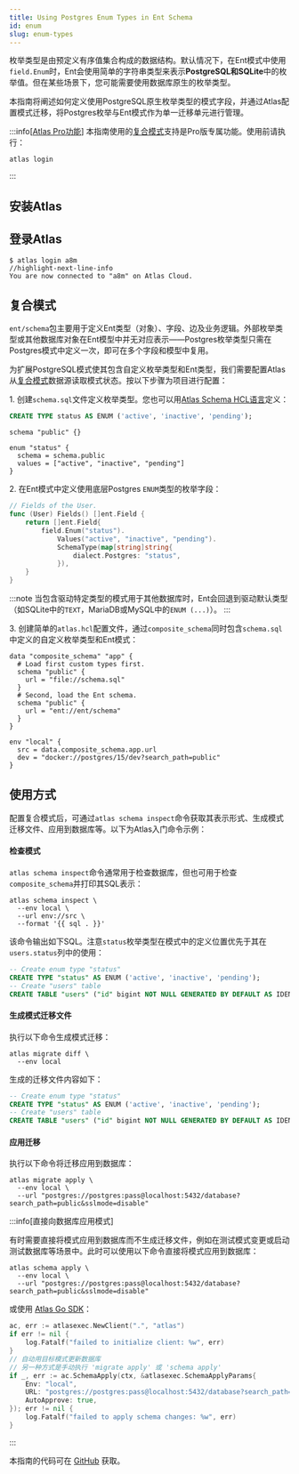 ```yaml
---
title: Using Postgres Enum Types in Ent Schema
id: enum
slug: enum-types
---
```



枚举类型是由预定义有序值集合构成的数据结构。默认情况下，在Ent模式中使用`field.Enum`时，Ent会使用简单的字符串类型来表示**PostgreSQL和SQLite**中的枚举值。但在某些场景下，您可能需要使用数据库原生的枚举类型。

本指南将阐述如何定义使用PostgreSQL原生枚举类型的模式字段，并通过Atlas配置模式迁移，将Postgres枚举与Ent模式作为单一迁移单元进行管理。

:::info[[Atlas Pro功能](https://atlasgo.io/features#pro-plan)]
本指南使用的[复合模式](https://atlasgo.io/atlas-schema/projects#data-source-composite_schema)支持是Pro版专属功能。使用前请执行：
```
atlas login
```
:::

## 安装Atlas

<InstallationInstructions />

## 登录Atlas

```shell
$ atlas login a8m
//highlight-next-line-info
You are now connected to "a8m" on Atlas Cloud.
```

## 复合模式

`ent/schema`包主要用于定义Ent类型（对象）、字段、边及业务逻辑。外部枚举类型或其他数据库对象在Ent模型中并无对应表示——Postgres枚举类型只需在Postgres模式中定义一次，即可在多个字段和模型中复用。

为扩展PostgreSQL模式使其包含自定义枚举类型和Ent类型，我们需要配置Atlas从[复合模式](https://atlasgo.io/atlas-schema/projects#data-source-composite_schema)数据源读取模式状态。按以下步骤为项目进行配置：

1\. 创建`schema.sql`文件定义枚举类型。您也可以用[Atlas Schema HCL语言](https://atlasgo.io/atlas-schema/hcl-types#enum)定义：

<Tabs>
<TabItem value={"sql"} label={"Using SQL"}>

```sql title="schema.sql"
CREATE TYPE status AS ENUM ('active', 'inactive', 'pending');
```

</TabItem>
<TabItem value={"hcl"} label={"Using HCL"}>

```hcl title="schema.hcl"
schema "public" {}

enum "status" {
  schema = schema.public
  values = ["active", "inactive", "pending"]
}
```

</TabItem>
</Tabs>

2\. 在Ent模式中定义使用底层Postgres `ENUM`类型的枚举字段：

```go title="ent/schema/user.go" {6-8}
// Fields of the User.
func (User) Fields() []ent.Field {
	return []ent.Field{
		field.Enum("status").
			Values("active", "inactive", "pending").
			SchemaType(map[string]string{
				dialect.Postgres: "status",
			}),
	}
}
```

:::note
当包含驱动特定类型的模式用于其他数据库时，Ent会回退到驱动默认类型（如SQLite中的`TEXT`，MariaDB或MySQL中的`ENUM (...)`）。
:::

3\. 创建简单的`atlas.hcl`配置文件，通过`composite_schema`同时包含`schema.sql`中定义的自定义枚举类型和Ent模式：

```hcl title="atlas.hcl"
data "composite_schema" "app" {
  # Load first custom types first.
  schema "public" {
    url = "file://schema.sql"
  }
  # Second, load the Ent schema.
  schema "public" {
    url = "ent://ent/schema"
  }
}

env "local" {
  src = data.composite_schema.app.url
  dev = "docker://postgres/15/dev?search_path=public"
}
```

## 使用方式

配置复合模式后，可通过`atlas schema inspect`命令获取其表示形式、生成模式迁移文件、应用到数据库等。以下为Atlas入门命令示例：

#### 检查模式

`atlas schema inspect`命令通常用于检查数据库，但也可用于检查`composite_schema`并打印其SQL表示：

```shell
atlas schema inspect \
  --env local \
  --url env://src \
  --format '{{ sql . }}'
```

该命令输出如下SQL。注意`status`枚举类型在模式中的定义位置优先于其在`users.status`列中的使用：

```sql
-- Create enum type "status"
CREATE TYPE "status" AS ENUM ('active', 'inactive', 'pending');
-- Create "users" table
CREATE TABLE "users" ("id" bigint NOT NULL GENERATED BY DEFAULT AS IDENTITY, "status" "status" NOT NULL, PRIMARY KEY ("id"));
```

#### 生成模式迁移文件

执行以下命令生成模式迁移：

```shell
atlas migrate diff \
  --env local
```

生成的迁移文件内容如下：

```sql title="migrations/20240712090543.sql"
-- Create enum type "status"
CREATE TYPE "status" AS ENUM ('active', 'inactive', 'pending');
-- Create "users" table
CREATE TABLE "users" ("id" bigint NOT NULL GENERATED BY DEFAULT AS IDENTITY, "status" "status" NOT NULL, PRIMARY KEY ("id"));
```

#### 应用迁移

执行以下命令将迁移应用到数据库：

```
atlas migrate apply \
  --env local \
  --url "postgres://postgres:pass@localhost:5432/database?search_path=public&sslmode=disable"
```

:::info[直接向数据库应用模式]

有时需要直接将模式应用到数据库而不生成迁移文件，例如在测试模式变更或启动测试数据库等场景中。此时可以使用以下命令直接将模式应用到数据库：

```shell
atlas schema apply \
  --env local \
  --url "postgres://postgres:pass@localhost:5432/database?search_path=public&sslmode=disable"
```

或使用 [Atlas Go SDK](https://github.com/ariga/atlas-go-sdk)：

```go
ac, err := atlasexec.NewClient(".", "atlas")
if err != nil {
	log.Fatalf("failed to initialize client: %w", err)
}
// 自动用目标模式更新数据库
// 另一种方式是手动执行 'migrate apply' 或 'schema apply'
if _, err := ac.SchemaApply(ctx, &atlasexec.SchemaApplyParams{
	Env: "local",
	URL: "postgres://postgres:pass@localhost:5432/database?search_path=public&sslmode=disable",
	AutoApprove: true,
}); err != nil {
    log.Fatalf("failed to apply schema changes: %w", err)
}
```

:::

本指南的代码可在 [GitHub](https://github.com/ent/ent/tree/master/examples/enumtypes) 获取。